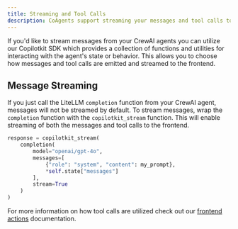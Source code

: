 ```yaml
---
title: Streaming and Tool Calls
description: CoAgents support streaming your messages and tool calls to the frontend.
---
```


If you'd like to stream messages from your CrewAI agents you can utilize our Copilotkit SDK which provides a collection
of functions and utilities for interacting with the agent's state or behavior. This allows you to choose how messages and 
tool calls are emitted and streamed to the frontend.

## Message Streaming
If you just call the LiteLLM `completion` function from your CrewAI agent, messages will not be streamed by default.
To stream messages, wrap the `completion` function with the `copilotkit_stream` function. This will enable streaming
of both the messages and tool calls to the frontend.

```python
response = copilotkit_stream(
    completion(
        model="openai/gpt-4o",
        messages=[
            {"role": "system", "content": my_prompt},
            *self.state["messages"]
        ],
        stream=True
    )
)
```

For more information on how tool calls are utilized check out our [frontend actions](/crewai-flows/frontend-actions)
documentation.
